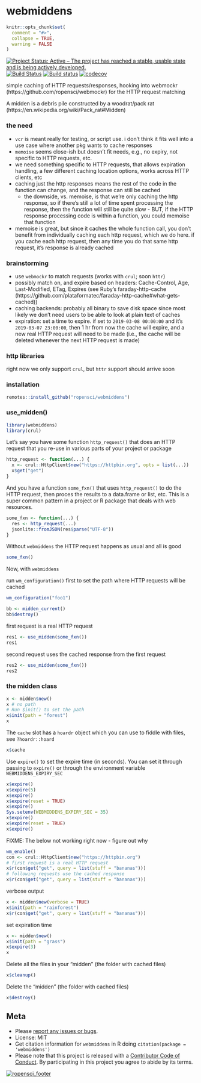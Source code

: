 webmiddens
==========

```r
knitr::opts_chunk$set(
  comment = "#>",
  collapse = TRUE,
  warning = FALSE
)
```

[![Project Status: Active – The project has reached a stable, usable state and is being actively developed.](https://www.repostatus.org/badges/latest/active.svg)](https://www.repostatus.org/#active)
[![Build Status](https://travis-ci.com/ropensci/webmiddens.svg?branch=master)](https://travis-ci.com/ropensci/webmiddens)
[![Build status](https://ci.appveyor.com/api/projects/status/m0rfrp3eb285bwfd?svg=true)](https://ci.appveyor.com/project/sckott/webmiddens)
[![codecov](https://codecov.io/gh/ropensci/webmiddens/branch/master/graph/badge.svg)](https://codecov.io/gh/ropensci/webmiddens)

simple caching of HTTP requests/responses, hooking into webmockr (https://github.com/ropensci/webmockr)
for the HTTP request matching

A midden is a debris pile constructed by a woodrat/pack rat (https://en.wikipedia.org/wiki/Pack_rat#Midden)

### the need

- `vcr` is meant really for testing, or script use. i don't think it fits
well into a use case where another pkg wants to cache responses
- `memoise` seems close-ish but doesn't fit needs, e.g., no expiry, not specific
to HTTP requests, etc.
- we need something specific to HTTP requests, that allows expiration handling, a few different caching location options, works across HTTP clients, etc
- caching just the http responses means the rest of the code in the function can change, and the response can still be cached
    - the downside, vs. memoise, is that we're only caching the http response, so if there's still a lot of time spent processing the response, then the function will still be quite slow - BUT, if the HTTP response processing code is within a function, you could memoise that function
- memoise is great, but since it caches the whole function call, you don't benefit from individually caching each http request, which we do here. if you cache each http request, then any time you do that same http request, it's response is already cached

### brainstorming

- use `webmockr` to match requests (works with `crul`; soon `httr`)
- possibly match on, and expire based on headers: Cache-Control, Age, Last-Modified,
ETag, Expires (see Ruby's faraday-http-cache (https://github.com/plataformatec/faraday-http-cache#what-gets-cached))
- caching backends: probably all binary to save disk space since most likely
we don't need users to be able to look at plain text of caches
- expiration: set a time to expire. if set to `2019-03-08 00:00:00` and it's
`2019-03-07 23:00:00`, then 1 hr from now the cache will expire, and a new real HTTP
request will need to be made (i.e., the cache will be deleted whenever the next
HTTP request is made)

### http libraries

right now we only support `crul`, but `httr` support should arrive soon

### installation

```r
remotes::install_github("ropensci/webmiddens")
```

### use_midden()

```r
library(webmiddens)
library(crul)
```

Let's say you have some function `http_request()` that does an HTTP request that
you re-use in various parts of your project or package

```r
http_request <- function(...) {
  x <- crul::HttpClient$new("https://httpbin.org", opts = list(...))
  x$get("get")
}
```

And you have a function `some_fxn()` that uses `http_request()` to do the HTTP 
request, then proces the results to a data.frame or list, etc. This is a super
common pattern in a project or R package that deals with web resources.

```r
some_fxn <- function(...) {
  res <- http_request(...)
  jsonlite::fromJSON(res$parse("UTF-8"))
}
```

Without `webmiddens` the HTTP request happens as usual and all is good

```r
some_fxn()
```

Now, with `webmiddens`

run `wm_configuration()` first to set the path where HTTP requests will be cached

```r
wm_configuration("foo1")
```

```r
bb <- midden_current()
bb$destroy()
```

first request is a real HTTP request

```r
res1 <- use_midden(some_fxn())
res1
```

second request uses the cached response from the first request

```r
res2 <- use_midden(some_fxn())
res2
```

### the midden class

```r
x <- midden$new()
x # no path
# Run $init() to set the path
x$init(path = "forest")
x
```

The `cache` slot has a `hoardr` object which you can use to fiddle with
files, see `?hoardr::hoard`

```r
x$cache
```

Use `expire()` to set the expire time (in seconds). You can set it through
passing to `expire()` or through the environment variable `WEBMIDDENS_EXPIRY_SEC`

```r
x$expire()
x$expire(5)
x$expire()
x$expire(reset = TRUE)
x$expire()
Sys.setenv(WEBMIDDENS_EXPIRY_SEC = 35)
x$expire()
x$expire(reset = TRUE)
x$expire()
```

FIXME: The below not working right now - figure out why

```r
wm_enable()
con <- crul::HttpClient$new("https://httpbin.org")
# first request is a real HTTP request
x$r(con$get("get", query = list(stuff = "bananas")))
# following requests use the cached response
x$r(con$get("get", query = list(stuff = "bananas")))
```

verbose output

```r
x <- midden$new(verbose = TRUE)
x$init(path = "rainforest")
x$r(con$get("get", query = list(stuff = "bananas")))
```

set expiration time

```r
x <- midden$new()
x$init(path = "grass")
x$expire(3)
x
```

Delete all the files in your "midden" (the folder with cached files)

```r
x$cleanup()
```

Delete the "midden" (the folder with cached files)

```r
x$destroy()
```

## Meta

* Please [report any issues or bugs](https://github.com/ropensci/webmiddens/issues).
* License: MIT
* Get citation information for `webmiddens` in R doing `citation(package = 'webmiddens')`
* Please note that this project is released with a [Contributor Code of Conduct][coc].
By participating in this project you agree to abide by its terms.

[![ropensci_footer](https://ropensci.org/public_images/github_footer.png)](https://ropensci.org)

[coc]: https://github.com/ropensci/webmiddens/blob/master/CODE_OF_CONDUCT.md
